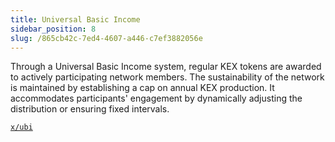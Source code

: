 ```yaml
---
title: Universal Basic Income
sidebar_position: 8
slug: /865cb42c-7ed4-4607-a446-c7ef3882056e
---
```





Through a Universal Basic Income system, regular KEX tokens are awarded to actively participating network members. The sustainability of the network is maintained by establishing a cap on annual KEX production. It accommodates participants' engagement by dynamically adjusting the distribution or ensuring fixed intervals.


[`x/ubi`](https://github.com/KiraCore/sekai/tree/master/x/ubi)

